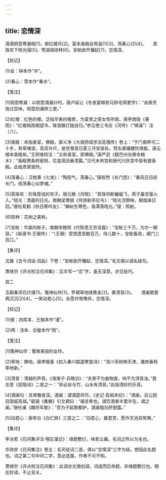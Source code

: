 ```yaml
---
---
---
```

title: 恋情深
---




滴滴铜壶寒漏咽[1]。醉红楼月[2]。宴余香殿会鸳衾(1)[3]。荡春心(2)[4]。　　真珠帘下晓光侵[5]。莺语隔琼林[6]。宝帐欲开慵起[7]，恋情深。





【校记】


(1)会：钟本作“冷”。

(2)春心：雪本作“春水”。





【笺注】


[1]铜壶寒漏：以铜壶滴漏计时。唐卢延让《冬夜宴柳驸马陟宅得更字》：“金鼎烹炮过百味，铜壶刻漏转三更。”

[2]红楼：红色的楼。泛指华美的楼房，为富贵之家女性所居。唐李商隐《春雨》：“红楼隔雨相望冷，珠箔飘灯独自归。”参见卷三韦庄《河传》（“锦浦”）注〔八〕。

[3]香殿：本指香室，佛殿。唐义净《大唐西域求法高僧传》卷上：“于门南畔可二十步，有窣堵波，高百许尺，是世尊昔日夏三月安居处。梵名慕攞健陀俱胝，唐云根本香殿矣。”王邦维校注：“又称香室，即佛殿。”唐严武《题巴州光佛寺楠木》：“香殿萧条转密阴，花龛滴沥垂清露。”汉代未央宫和唐代兴庆宫中皆有披香殿。此指贵家居所。

[4]荡春心：汉枚乘《七发》：“陶阳气，荡春心。”唐皎然《长门怨》：“春风日日闭长门，摇荡春心似梦魂。”

[5]真珠帘：珍珠穿成的帘子。唐元稹《月暗》：“真珠帘断蝙蝠飞，燕子巢空萤火入。”晓光：清晨的日光。南朝梁萧纲《侍游新亭应令》：“晓光浮野映，朝烟承日回。”唐杜荀鹤《秋日寄吟友》：“蝉树生寒色，渔潭落晓光。”侵：照射。

[6]琼林：花树之美称。

[7]宝帐：华美的帐子。南朝宋鲍照《代陈思王京洛篇》：“宝帐三千万，为尔一朝容。”《新唐书·王琚传》：“（王琚）受馈遗至数百万，侍儿数十，宝帐备具，阖门三百口。”





【集评】


沈雄《古今词话·词品》下卷：“宝帐欲开慵起，恋情深。”毛文锡以调名结句。

萧继宗《评点校注花间集》：后半写一“恋”字，虽无深意，亦见技巧。





其二


玉殿春浓花烂熳(1)。簇神仙伴[1]。罗裙窣地缕黄金[2]。奏清音[3]。　　酒阑歌罢两沉沉(2)[4]。一笑动君心[5]。永愿作鸳鸯伴，恋情深。





【校记】


(1)熳：四库本、王辑本作“漫”。

(2)两：汤本、合璧本作“雨”。





【笺注】


[1]簇神仙伴：簇聚美丽的女伴。

[2]窣地：拂地。唐李隆基《初入秦川路逢寒食诗》：“洛川芳树映天津，灞岸垂杨窣地新。”

[3]清音：清越的声音。《淮南子·兵略训》：“夫景不为曲物直，响不为清音浊。”晋左思《招隐诗》二首之一：“非必丝与竹，山水有清音。”此指清妙的乐音。

[4]酒阑句：言席散夜深。酒阑：谓酒筵将尽。《史记·高祖本纪》：“酒阑，吕公因目固留高祖。”裴骃《集解》引文颖曰：“阑言希也。谓饮酒者半罢半在，谓之阑。”唐杜甫《魏将军歌》：“吾为子起歌都护，酒阑插剑肝胆露。”

[5]动君心：唐李白《白纻辞》三首之二：“动君心，冀君赏，愿作天池双鸳鸯。”





【集评】


李冰若《花间集评注·栩庄漫记》：缘题敷衍，味若尘羹。毛词之所以为毛也。

华钟彦《花间集注》卷五：毛司徒词二首，俱以“恋情深”三字为结，想因此名题也。词之第二句中间二字，意必连属，作者不可不知。

萧继宗《评点校注花间集》：此调亦文锡创调，词成而后命题，非缘题敷衍也。栩庄妙语，不止双关。